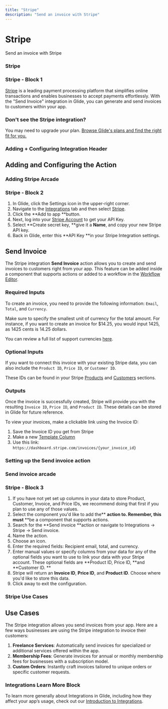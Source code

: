 ```yaml
---
title: "Stripe"
description: "Send an invoice with Stripe"
---
```


# Stripe

Send an invoice with Stripe

### Stripe

### Stripe - Block 1

[Stripe](https://stripe.com/) is a leading payment processing platform that simplifies online transactions and enables businesses to accept payments effortlessly. With the "Send Invoice" integration in Glide, you can generate and send invoices to customers within your app.

### Don't see the Stripe integration?

You may need to upgrade your plan. [Browse Glide's plans and find the right fit for you.](https://www.glideapps.com/pricing)

### Adding + Configuring Integration Header

## Adding and Configuring the Action



### Adding Stripe Arcade

### Stripe - Block 2

1. In Glide, click the Settings icon in the upper-right corner.
2. Navigate to the [Integrations](/introduction-to-integrations) tab and then select [Stripe](https://stripe.com/).
3. Click the **Add to app **button.
4. Next, log into your [Stripe Account](https://dashboard.stripe.com/apikeys) to get your API Key.
5. Select **Create secret key, **give it a **Name**, and copy your new Stripe API key.
6. Back in Glide, enter this **API Key **in your Stripe Integration settings.

## Send Invoice

The Stripe integration **Send Invoice** action allows you to create and send invoices to customers right from your app. This feature can be added inside a component that supports actions or added to a workflow in the [Workflow Editor](/getting-started/introduction-to-workflows#the-workflow-editor). 

### **Required Inputs**

To create an invoice, you need to provide the following information: `Email`, `Total`, and `Currency`.

Make sure to specify the smallest unit of currency for the total amount. For instance, if you want to create an invoice for $14.25, you would input 1425, as 1425 cents is 14.25 dollars.

You can review a full list of support currencies [here](https://stripe.com/docs/currencies).

### **Optional Inputs**

If you want to connect this invoice with your existing Stripe data, you can also include the `Product ID`, `Price ID`, or `Customer ID`.

These IDs can be found in your Stripe [Products](https://dashboard.stripe.com/products) and [Customers](https://dashboard.stripe.com/customers) sections.

### **Outputs**

Once the invoice is successfully created, Stripe will provide you with the resulting `Invoice ID`, `Price ID`, and `Product ID`. These details can be stored in Glide for future reference.

To view your invoices, make a clickable link using the Invoice ID:

1. Save the Invoice ID you get from Stripe
2. Make a new [Template Column](/template-column)
3. Use this link: `https://dashboard.stripe.com/invoices/{your_invoice_id}`

### Setting up the Send invoice action



### Send invoice arcade

### Stripe - Block 3

1. If you have not yet set up columns in your data to store Product, Customer, Invoice, and Price IDs, we recommend doing that first if you plan to use any of those values. 
2. Select the component you'd like to add the** **action to. Remember, this must** **be a component that supports actions.
3. Search for the **Send invoice **action or navigate to Integrations -> Stripe -> Send invoice.
4. Name the action.
5. Choose an icon.
6. Enter the required fields: Recipient email, total, and currency. 
7. Enter manual values or specify columns from your data for any of the optional fields you want to use to link your data with your Stripe account. These optional fields are **Product ID, Price ID, **and **Customer ID. **
8. Stripe will return an **Invoice ID**, **Price ID**, and **Product ID**. Choose where you'd like to store this data.
9. Click away to exit the configuration.



### Stripe Use Cases

## Use Cases

The Stripe integration allows you send invoices from your app. Here are a few ways businesses are using the Stripe integration to invoice their customers:

1. **Freelance Services**: Automatically send invoices for specialized or additional services offered within the app.
2. **Membership Fees**: Generate invoices for annual or monthly membership fees for businesses with a subscription model.
3. **Custom Orders**: Instantly craft invoices tailored to unique orders or specific customer requests.



### Integrations Learn More Block

To learn more generally about Integrations in Glide, including how they affect your app’s usage, check out our [Introduction to Integrations](/automation/integrations).


